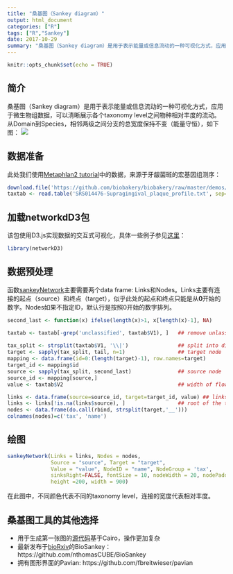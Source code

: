 ```yaml
---
title: "桑基图（Sankey diagram）"
output: html_document
categories: ["R"]
tags: ["R","Sankey"]
date: 2017-10-29
summary: "桑基图（Sankey diagram）是用于表示能量或信息流动的一种可视化方式，应用于微生物组数据，可以清晰展示各个taxonomy level之间物种相对丰度的流动。从Domain到Species，相邻两级之间分支的总宽度保持不变（能量守恒），如下图"
---
```


```r
knitr::opts_chunk$set(echo = TRUE)
```

## 简介

桑基图（Sankey diagram）是用于表示能量或信息流动的一种可视化方式，应用于微生物组数据，可以清晰展示各个taxonomy level之间物种相对丰度的流动。从Domain到Species，相邻两级之间分支的总宽度保持不变（能量守恒），如下图：
![](https://user-images.githubusercontent.com/13619847/30794024-6e688e3a-a1f8-11e7-894a-4c2924890bb6.png)

## 数据准备
此处我们使用[Metaphlan2 tutorial](https://bitbucket.org/biobakery/biobakery/wiki/metaphlan2)中的数据，来源于牙龈菌斑的宏基因组测序：
```r
download.file('https://github.com/biobakery/biobakery/raw/master/demos/biobakery_demos/data/metaphlan2/output/SRS014476-Supragingival_plaque_profile.txt', destfile = 'SRS014476-Supragingival_plaque_profile.txt')
taxtab <- read.table('SRS014476-Supragingival_plaque_profile.txt', sep='\t', stringsAsFactors=FALSE)
```
## 加载networkdD3包
该包使用D3.js实现数据的交互式可视化，具体一些例子参见[这里](https://christophergandrud.github.io/networkD3/)：
```r
library(networkD3)
```
## 数据预处理
函数[sankeyNetwork](https://www.rdocumentation.org/packages/networkD3/versions/0.4/topics/sankeyNetwork)主要需要两个data frame: Links和Nodes。Links主要有连接的起点（source）和终点（target），似乎此处的起点和终点只能是从**0**开始的数字。Nodes如果不指定ID，默认行是按照0开始的数字排列。
```r
second_last <- function(x) ifelse(length(x)>1, x[length(x)-1], NA)

taxtab <- taxtab[-grep('unclassified', taxtab$V1), ]   ## remove unlassified taxa
 
tax_split <- strsplit(taxtab$V1, '\\|')                ## split into different taxonomy levels
target <- sapply(tax_split, tail, n=1)                 ## target node
mapping <- data.frame(id=0:(length(target)-1), row.names=target)
target_id <- mapping$id
source <- sapply(tax_split, second_last)               ## source node
source_id <- mapping[source,]
value <- taxtab$V2                                     ## width of flow

links <- data.frame(source=source_id, target=target_id, value) ## links
links <- links[!is.na(links$source), ]                 ## root of the tree has no parent (source)
nodes <- data.frame(do.call(rbind, strsplit(target,'__')))
colnames(nodes)=c('tax', 'name')
```

## 绘图
```r
sankeyNetwork(Links = links, Nodes = nodes, 
              Source = "source", Target = "target", 
              Value = "value", NodeID = "name", NodeGroup = 'tax',
              sinksRight=FALSE, fontSize = 10, nodeWidth = 20, nodePadding=40, 
              height =200, width = 900)
```
在此图中，不同颜色代表不同的taxonomy level，连接的宽度代表相对丰度。

## 桑基图工具的其他选择
 - 用于生成第一张图的[源代码](https://github.com/BetaCollins/Sankey)基于Cairo，操作更加复杂
 - 最新发布于[bioRxiv](https://www.biorxiv.org/content/early/2017/09/20/191767)的BioSankey：https://github.com/nthomasCUBE/BioSankey
 - 拥有图形界面的Pavian: https://github.com/fbreitwieser/pavian
